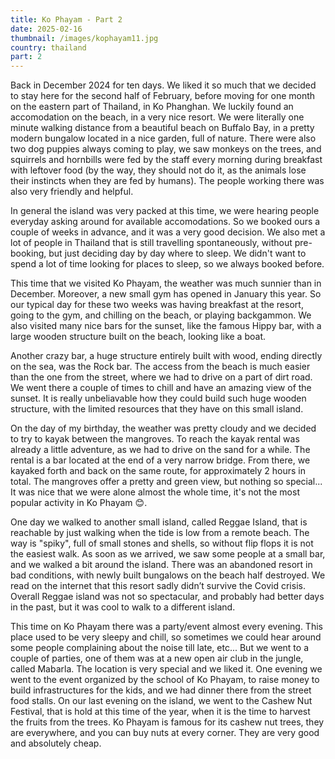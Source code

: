 ```yaml
---
title: Ko Phayam - Part 2
date: 2025-02-16
thumbnail: /images/kophayam11.jpg
country: thailand
part: 2
---
```


Back in December 2024 <LinkComponent text="we were already in Ko Phayam" href="/posts/kophayam1" /> for ten days. We liked it so much that we decided to stay here for the second half of February, before moving for one month on the eastern part of Thailand, in Ko Phanghan. We luckily found an accomodation on the beach, in a very nice resort. We were literally one minute walking distance from a beautiful beach on Buffalo Bay, in a pretty modern bungalow located in a nice garden, full of nature. There were also two dog puppies always coming to play, we saw monkeys on the trees, and squirrels and hornbills were fed by the staff every morning during breakfast with leftover food (by the way, they should not do it, as the animals lose their instincts when they are fed by humans). The people working there was also very friendly and helpful. 

<BigSpace />

In general the island was very packed at this time, we were hearing people everyday asking around for available accomodations. So we booked ours a couple of weeks in advance, and it was a very good decision. We also met a lot of people in Thailand that is still travelling spontaneously, without pre-booking, but just deciding day by day where to sleep. We didn't want to spend a lot of time looking for places to sleep, so we always booked before.

<ImageComponent src="/images/kophayam15.jpg" alt="Ko Phayam" />
<ImageComponent src="/images/kophayam11.jpg" alt="Ko Phayam" />
<ImageComponent src="/images/kophayam13.jpg" alt="Ko Phayam" />
<ImageComponent src="/images/kophayam14.jpg" alt="Ko Phayam" />
<ImageComponent src="/images/kophayam12.jpg" alt="Ko Phayam" />

This time that we visited Ko Phayam, the weather was much sunnier than in December. Moreover, a new small gym has opened in January this year. So our typical day for these two weeks was having breakfast at the resort, going to the gym, and chilling on the beach, or playing backgammon. We also visited many nice bars for the sunset, like the famous Hippy bar, with a large wooden structure built on the beach, looking like a boat.

<ImageComponent src="/images/kophayam16.jpg" alt="Ko Phayam" />
<ImageComponent src="/images/kophayam25.jpg" alt="Ko Phayam" />
<ImageComponent src="/images/kophayam17.jpg" alt="Ko Phayam" />
<ImageComponent src="/images/kophayam18.jpg" alt="Ko Phayam" />

Another crazy bar, a huge structure entirely built with wood, ending directly on the sea, was the Rock bar. The access from the beach is much easier than the one from the street, where we had to drive on a part of dirt road. We went there a couple of times to chill and have an amazing view of the sunset. It is really unbeliavable how they could build such huge wooden structure, with the limited resources that they have on this small island.

<ImageComponent src="/images/kophayam19.jpg" alt="Ko Phayam" />
<ImageComponent src="/images/kophayam20.jpg" alt="Ko Phayam" />
<ImageComponent src="/images/kophayam21.jpg" alt="Ko Phayam" />
<ImageComponent src="/images/kophayam22.jpg" alt="Ko Phayam" />

On the day of my birthday, the weather was pretty cloudy and we decided to try to kayak between the mangroves. To reach the kayak rental was already a little adventure, as we had to drive on the sand for a while. The rental is a bar located at the end of a very narrow bridge. From there, we kayaked forth and back on the same route, for approximately 2 hours in total. The mangroves offer a pretty and green view, but nothing so special... It was nice that we were alone almost the whole time, it's not the most popular activity in Ko Phayam 😊.

<ImageComponent src="/images/kophayam23.jpg" alt="Ko Phayam" />
<ImageComponent src="/images/kophayam24.jpg" alt="Ko Phayam" />

One day we walked to another small island, called Reggae Island, that is reachable by just walking when the tide is low from a remote beach. The way is "spiky", full of small stones and shells, so without flip flops it is not the easiest walk. As soon as we arrived, we saw some people at a small bar, and we walked a bit around the island. There was an abandoned resort in bad conditions, with newly built bungalows on the beach half destroyed. We read on the internet that this resort sadly didn’t survive the Covid crisis. Overall Reggae island was not so spectacular, and probably had better days in the past, but it was cool to walk to a different island.

<ImageComponent src="/images/kophayam29.jpg" alt="Ko Phayam" />
<ImageComponent src="/images/kophayam30.jpg" alt="Ko Phayam" />

This time on Ko Phayam there was a party/event almost every evening. This place used to be very sleepy and chill, so sometimes we could hear around some people complaining about the noise till late, etc... But we went to a couple of parties, one of them was at a new open air club in the jungle, called Mabarla. The location is very special and we liked it. One evening we went to the event organized by the school of Ko Phayam, to raise money to build infrastructures for the kids, and we had dinner there from the street food stalls. On our last evening on the island, we went to the Cashew Nut Festival, that is hold at this time of the year, when it is the time to harvest the fruits from the trees. Ko Phayam is famous for its cashew nut trees, they are everywhere, and you can buy nuts at every corner. They are very good and absolutely cheap.

<ImageComponent src="/images/kophayam31.jpg" alt="Ko Phayam" />
<ImageComponent src="/images/kophayam32.jpg" alt="Ko Phayam" />
<ImageComponent src="/images/kophayam26.jpg" alt="Ko Phayam" />
<ImageComponent src="/images/kophayam27.jpg" alt="Ko Phayam" />
<ImageComponent src="/images/kophayam28.jpg" alt="Ko Phayam" />